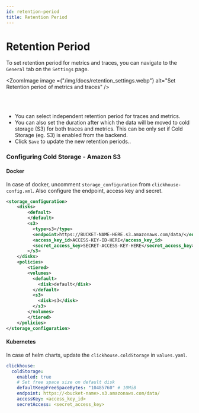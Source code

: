 ```yaml
---
id: retention-period
title: Retention Period
---
```


# Retention Period

To set retention period for metrics and traces, you can navigate to the `General` tab on the `Settings` page.


<ZoomImage
    image ={"/img/docs/retention_settings.webp"} 
	alt="Set Retention period of metrics and traces"
/>


<br></br>

- You can select independent retention period for traces and metrics.
- You can also set the duration after which the data will be moved to cold storage (S3) for both traces and metrics. This can be only set if Cold Storage (eg. S3) is enabled from the backend.
- Click `Save` to update the new retention periods..

### Configuring Cold Storage - Amazon S3

#### Docker

In case of docker, uncomment `storage_configuration` from `clickhouse-config.xml`. Also configure the endpoint, access key and secret.

```xml
<storage_configuration>
	<disks>
		<default>
		</default>
 	    <s3>
 	      <type>s3</type>
		  <endpoint>https://BUCKET-NAME-HERE.s3.amazonaws.com/data/</endpoint>
 	      <access_key_id>ACCESS-KEY-ID-HERE</access_key_id>
 	      <secret_access_key>SECRET-ACCESS-KEY-HERE</secret_access_key>
 	    </s3>
	</disks>
	<policies>
		<tiered>
    	<volumes>
    	  <default>
    	    <disk>default</disk>
    	  </default>
    	  <s3>
    	    <disk>s3</disk>
    	  </s3>
    	</volumes>
        </tiered>
	</policies>
</storage_configuration>
```

#### Kubernetes

In case of helm charts, update the `clickhouse.coldStorage` in `values.yaml`.

```yaml
clickhouse:
  coldStorage:
    enabled: true
    # Set free space size on default disk
    defaultKeepFreeSpaceBytes: "10485760" # 10MiB
    endpoint: https://<bucket-name>.s3.amazonaws.com/data/
    accessKey: <access_key_id>
    secretAccess: <secret_access_key>
```
